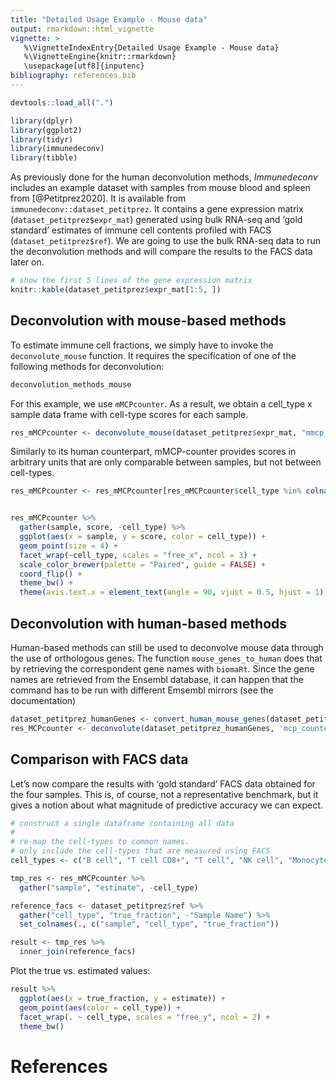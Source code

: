 ```yaml
---
title: "Detailed Usage Example - Mouse data"
output: rmarkdown::html_vignette
vignette: >
   %\VignetteIndexEntry{Detailed Usage Example - Mouse data}
   %\VignetteEngine{knitr::rmarkdown}
   \usepackage[utf8]{inputenc}
bibliography: references.bib
---
```


```r
devtools::load_all(".")
```

```r
library(dplyr)
library(ggplot2)
library(tidyr)
library(immunedeconv)
library(tibble)
```

As previously done for the human deconvolution methods, *Immunedeconv* includes an example dataset with samples from mouse blood and spleen from [@Petitprez2020]. 
It is available from `immunedeconv::dataset_petitprez`. It contains a gene expression matrix (`dataset_petitprez$expr_mat`) generated using bulk RNA-seq and 'gold standard' estimates of immune cell contents profiled with FACS (`dataset_petitprez$ref`). We are going to use the bulk RNA-seq data to run the deconvolution methods and will compare the results to the FACS data later on.   



```r
# show the first 5 lines of the gene expression matrix
knitr::kable(dataset_petitprez$expr_mat[1:5, ])
```

## Deconvolution with mouse-based methods

To estimate immune cell fractions, we simply have to invoke the `deconvolute_mouse` function. It requires the specification
of one of the following methods for deconvolution:

```r
deconvolution_methods_mouse
```


For this example, we use `mMCPcounter`. As a result, we obtain a cell_type x sample data frame with cell-type scores for each sample.

```r
res_mMCPcounter <- deconvolute_mouse(dataset_petitprez$expr_mat, "mmcp_counter")
```

Similarly to its human counterpart, mMCP-counter provides scores in arbitrary units that are only comparable between samples, but not between
cell-types. 

```r
res_mMCPcounter <- res_mMCPcounter[res_mMCPcounter$cell_type %in% colnames(dataset_petitprez$ref), ]


res_mMCPcounter %>%
  gather(sample, score, -cell_type) %>%
  ggplot(aes(x = sample, y = score, color = cell_type)) +
  geom_point(size = 4) +
  facet_wrap(~cell_type, scales = "free_x", ncol = 3) +
  scale_color_brewer(palette = "Paired", guide = FALSE) +
  coord_flip() +
  theme_bw() +
  theme(axis.text.x = element_text(angle = 90, vjust = 0.5, hjust = 1))
```

## Deconvolution with human-based methods

Human-based methods can still be used to deconvolve mouse data through the use of orthologous genes. The function `mouse_genes_to_human` does that by retrieving the correspondent gene names with `biomaRt`. Since the gene names are retrieved from the Ensembl database, it can happen that the command has to be run with different Emsembl mirrors (see the documentation)


```R
dataset_petitprez_humanGenes <- convert_human_mouse_genes(dataset_petitprez$expr_mat, convert_to = 'human')
res_MCPcounter <- deconvolute(dataset_petitprez_humanGenes, 'mcp_counter')

```


## Comparison with FACS data
Let's now compare the results with 'gold standard' FACS data obtained for the four samples. This is, of course, not a representative benchmark, but it gives a notion about what magnitude of predictive accuracy we can expect. 
```r
# construct a single dataframe containing all data
#
# re-map the cell-types to common names.
# only include the cell-types that are measured using FACS
cell_types <- c("B cell", "T cell CD8+", "T cell", "NK cell", "Monocyte")

tmp_res <- res_mMCPcounter %>%
  gather("sample", "estimate", -cell_type)

reference_facs <- dataset_petitprez$ref %>%
  gather("cell_type", "true_fraction", -"Sample Name") %>%
  set_colnames(., c("sample", "cell_type", "true_fraction"))

result <- tmp_res %>%
  inner_join(reference_facs)
```

Plot the true vs. estimated values: 

```r
result %>%
  ggplot(aes(x = true_fraction, y = estimate)) +
  geom_point(aes(color = cell_type)) +
  facet_wrap(. ~ cell_type, scales = "free_y", ncol = 2) +
  theme_bw()
```

# References
